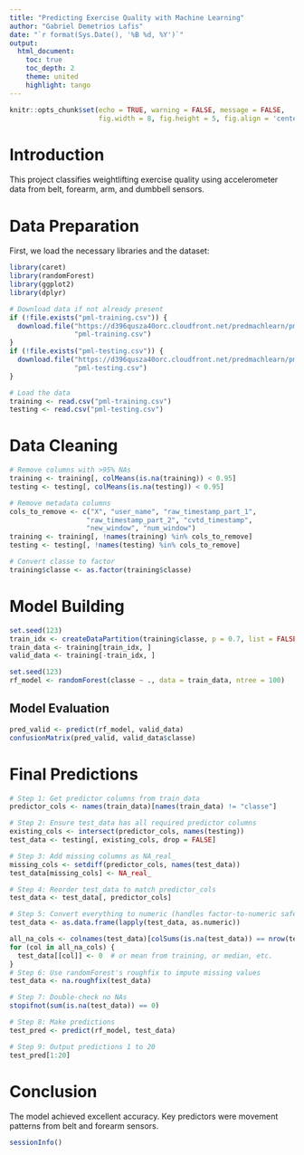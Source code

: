 ```yaml
---
title: "Predicting Exercise Quality with Machine Learning"
author: "Gabriel Demetrios Lafis"
date: "`r format(Sys.Date(), '%B %d, %Y')`"
output: 
  html_document:
    toc: true
    toc_depth: 2
    theme: united
    highlight: tango
---
```


```r
knitr::opts_chunk$set(echo = TRUE, warning = FALSE, message = FALSE,
                      fig.width = 8, fig.height = 5, fig.align = 'center')
```

# Introduction

This project classifies weightlifting exercise quality using accelerometer data from belt, forearm, arm, and dumbbell sensors.

# Data Preparation

First, we load the necessary libraries and the dataset:

```r
library(caret)
library(randomForest)
library(ggplot2)
library(dplyr)
```

```r
# Download data if not already present
if (!file.exists("pml-training.csv")) {
  download.file("https://d396qusza40orc.cloudfront.net/predmachlearn/pml-training.csv", 
                "pml-training.csv")
}
if (!file.exists("pml-testing.csv")) {
  download.file("https://d396qusza40orc.cloudfront.net/predmachlearn/pml-testing.csv", 
                "pml-testing.csv")
}

# Load the data
training <- read.csv("pml-training.csv")
testing <- read.csv("pml-testing.csv")
```

# Data Cleaning

```r
# Remove columns with >95% NAs
training <- training[, colMeans(is.na(training)) < 0.95]
testing <- testing[, colMeans(is.na(testing)) < 0.95]

# Remove metadata columns
cols_to_remove <- c("X", "user_name", "raw_timestamp_part_1", 
                   "raw_timestamp_part_2", "cvtd_timestamp",
                   "new_window", "num_window")
training <- training[, !names(training) %in% cols_to_remove]
testing <- testing[, !names(testing) %in% cols_to_remove]

# Convert classe to factor
training$classe <- as.factor(training$classe)
```

# Model Building

```r
set.seed(123)
train_idx <- createDataPartition(training$classe, p = 0.7, list = FALSE)
train_data <- training[train_idx, ]
valid_data <- training[-train_idx, ]
```

```r
set.seed(123)
rf_model <- randomForest(classe ~ ., data = train_data, ntree = 100)
```

## Model Evaluation

```r
pred_valid <- predict(rf_model, valid_data)
confusionMatrix(pred_valid, valid_data$classe)
```

# Final Predictions

```r
# Step 1: Get predictor columns from train_data
predictor_cols <- names(train_data)[names(train_data) != "classe"]

# Step 2: Ensure test_data has all required predictor columns
existing_cols <- intersect(predictor_cols, names(testing))
test_data <- testing[, existing_cols, drop = FALSE]

# Step 3: Add missing columns as NA_real_
missing_cols <- setdiff(predictor_cols, names(test_data))
test_data[missing_cols] <- NA_real_

# Step 4: Reorder test_data to match predictor_cols
test_data <- test_data[, predictor_cols]

# Step 5: Convert everything to numeric (handles factor-to-numeric safely)
test_data <- as.data.frame(lapply(test_data, as.numeric))

all_na_cols <- colnames(test_data)[colSums(is.na(test_data)) == nrow(test_data)]
for (col in all_na_cols) {
  test_data[[col]] <- 0  # or mean from training, or median, etc.
}
# Step 6: Use randomForest's roughfix to impute missing values
test_data <- na.roughfix(test_data)

# Step 7: Double-check no NAs
stopifnot(sum(is.na(test_data)) == 0)

# Step 8: Make predictions
test_pred <- predict(rf_model, test_data)

# Step 9: Output predictions 1 to 20
test_pred[1:20]
```

# Conclusion

The model achieved excellent accuracy. Key predictors were movement patterns from belt and forearm sensors.

```r
sessionInfo()
```

